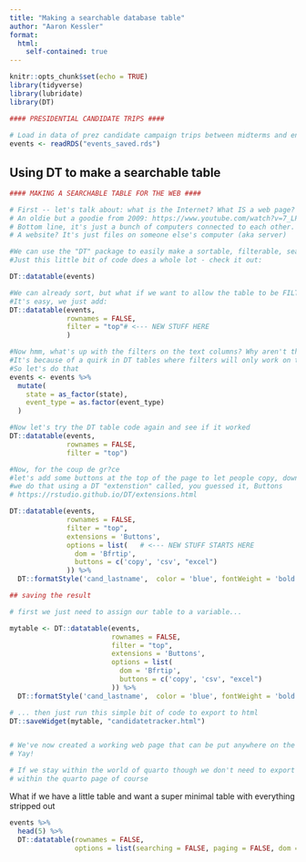```yaml
---
title: "Making a searchable database table"
author: "Aaron Kessler"
format:
  html:
    self-contained: true
---
```


```r
knitr::opts_chunk$set(echo = TRUE)
library(tidyverse)
library(lubridate)
library(DT)

#### PRESIDENTIAL CANDIDATE TRIPS ####
   
# Load in data of prez candidate campaign trips between midterms and end of Jan
events <- readRDS("events_saved.rds")


```

## Using DT to make a searchable table

```r
#### MAKING A SEARCHABLE TABLE FOR THE WEB ####

# First -- let's talk about: what is the Internet? What IS a web page?
# An oldie but a goodie from 2009: https://www.youtube.com/watch?v=7_LPdttKXPc
# Bottom line, it's just a bunch of computers connected to each other. 
# A website? It's just files on someone else's computer (aka server)
```


```r
#We can use the "DT" package to easily make a sortable, filterable, searchable data table
#Just this little bit of code does a whole lot - check it out:

DT::datatable(events)

```


```r
#We can already sort, but what if we want to allow the table to be FILTERED too?
#It's easy, we just add:
DT::datatable(events, 
              rownames = FALSE, 
              filter = "top"# <--- NEW STUFF HERE
              )
```


```r
#Now hmm, what's up with the filters on the text columns? Why aren't they working?
#It's because of a quirk in DT tables where filters will only work on text that is converted to a factor
#So let's do that
events <- events %>% 
  mutate(
    state = as_factor(state),
    event_type = as.factor(event_type)
  )
```


```r
#Now let's try the DT table code again and see if it worked
DT::datatable(events, 
              rownames = FALSE, 
              filter = "top")
```


```r
#Now, for the coup de gr?ce
#let's add some buttons at the top of the page to let people copy, download, etc
#we do that using a DT "extenstion" called, you guessed it, Buttons
# https://rstudio.github.io/DT/extensions.html

DT::datatable(events, 
              rownames = FALSE, 
              filter = "top", 
              extensions = 'Buttons', 
              options = list(   # <--- NEW STUFF STARTS HERE
                dom = 'Bfrtip',
                buttons = c('copy', 'csv', "excel")
              )) %>%
  DT::formatStyle('cand_lastname',  color = 'blue', fontWeight = 'bold')
```


```r
## saving the result

# first we just need to assign our table to a variable...

mytable <- DT::datatable(events, 
                         rownames = FALSE, 
                         filter = "top", 
                         extensions = 'Buttons', 
                         options = list(
                           dom = 'Bfrtip',
                           buttons = c('copy', 'csv', "excel")
                         )) %>%
  DT::formatStyle('cand_lastname',  color = 'blue', fontWeight = 'bold') 

# ... then just run this simple bit of code to export to html
DT::saveWidget(mytable, "candidatetracker.html")


# We've now created a working web page that can be put anywhere on the internet we choose
# Yay!

# If we stay within the world of quarto though we don't need to export it, we can just display it
# within the quarto page of course
```


What if we have a little table and want a super minimal table with everything stripped out
```r

events %>% 
  head(5) %>% 
  DT::datatable(rownames = FALSE, 
                options = list(searching = FALSE, paging = FALSE, dom = "tip")) 


```

